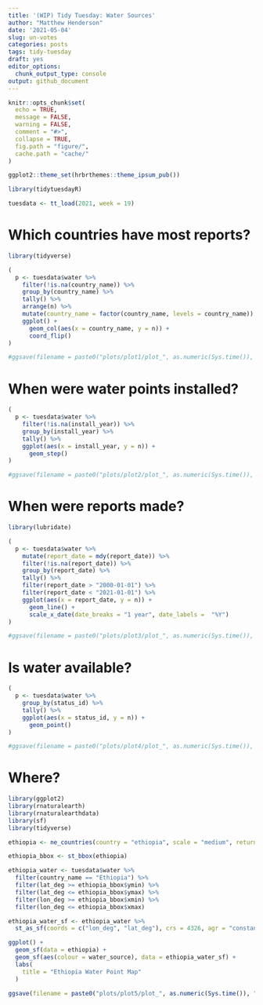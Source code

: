 ```yaml
---
title: '(WIP) Tidy Tuesday: Water Sources'
author: "Matthew Henderson"
date: '2021-05-04'
slug: un-votes
categories: posts
tags: tidy-tuesday
draft: yes
editor_options:
  chunk_output_type: console
output: github_document
---
```


```r
knitr::opts_chunk$set(
  echo = TRUE,
  message = FALSE,
  warning = FALSE,
  comment = "#>",
  collapse = TRUE,
  fig.path = "figure/",
  cache.path = "cache/"
)

ggplot2::theme_set(hrbrthemes::theme_ipsum_pub())
```

```r
library(tidytuesdayR)

tuesdata <- tt_load(2021, week = 19)
```

# Which countries have most reports?

```r
library(tidyverse)

(
  p <- tuesdata$water %>%
    filter(!is.na(country_name)) %>%
    group_by(country_name) %>%
    tally() %>%
    arrange(n) %>%
    mutate(country_name = factor(country_name, levels = country_name)) %>%
    ggplot() +
      geom_col(aes(x = country_name, y = n)) +
      coord_flip()
)

#ggsave(filename = paste0("plots/plot1/plot_", as.numeric(Sys.time()), ".png"))
```

# When were water points installed?

```r
(
  p <- tuesdata$water %>%
    filter(!is.na(install_year)) %>%
    group_by(install_year) %>%
    tally() %>%
    ggplot(aes(x = install_year, y = n)) +
      geom_step()
)

#ggsave(filename = paste0("plots/plot2/plot_", as.numeric(Sys.time()), ".png"), width = 12)
```

# When were reports made?

```r
library(lubridate)

(
  p <- tuesdata$water %>%
    mutate(report_date = mdy(report_date)) %>%
    filter(!is.na(report_date)) %>%
    group_by(report_date) %>%
    tally() %>%
    filter(report_date > "2000-01-01") %>%
    filter(report_date < "2021-01-01") %>%
    ggplot(aes(x = report_date, y = n)) +
      geom_line() +
      scale_x_date(date_breaks = "1 year", date_labels =  "%Y")
)

#ggsave(filename = paste0("plots/plot3/plot_", as.numeric(Sys.time()), ".png"), width = 12)
```

# Is water available?

```r
(
  p <- tuesdata$water %>%
    group_by(status_id) %>%
    tally() %>%
    ggplot(aes(x = status_id, y = n)) +
      geom_point()
)

#ggsave(filename = paste0("plots/plot4/plot_", as.numeric(Sys.time()), ".png"))
```

# Where?

```r
library(ggplot2)
library(rnaturalearth)
library(rnaturalearthdata)
library(sf)
library(tidyverse)

ethiopia <- ne_countries(country = "ethiopia", scale = "medium", returnclass = "sf")

ethiopia_bbox <- st_bbox(ethiopia)

ethiopia_water <- tuesdata$water %>%
  filter(country_name == "Ethiopia") %>%
  filter(lat_deg >= ethiopia_bbox$ymin) %>%
  filter(lat_deg <= ethiopia_bbox$ymax) %>%
  filter(lon_deg >= ethiopia_bbox$xmin) %>%
  filter(lon_deg <= ethiopia_bbox$xmax)
```

```r
ethiopia_water_sf <- ethiopia_water %>%
  st_as_sf(coords = c("lon_deg", "lat_deg"), crs = 4326, agr = "constant")
```

```r
ggplot() +
  geom_sf(data = ethiopia) +
  geom_sf(aes(colour = water_source), data = ethiopia_water_sf) +
  labs(
    title = "Ethiopia Water Point Map"
  )

ggsave(filename = paste0("plots/plot5/plot_", as.numeric(Sys.time()), ".png"))
```
